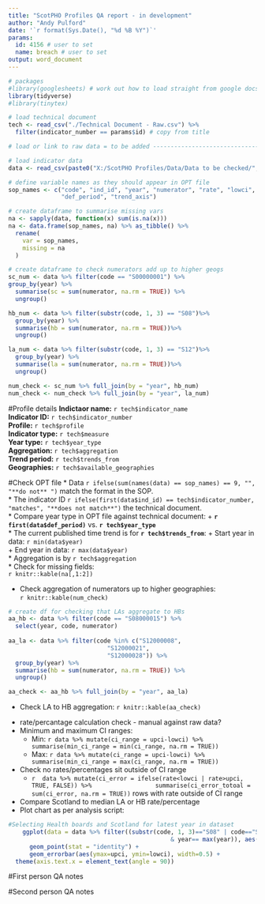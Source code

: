 ```yaml
---
title: "ScotPHO Profiles QA report - in development"
author: "Andy Pulford"
date: '`r format(Sys.Date(), "%d %B %Y")`'
params:
  id: 4156 # user to set
  name: breach # user to set
output: word_document
---
```


```r
# packages
#library(googlesheets) # work out how to load straight from google docs
library(tidyverse)
#library(tinytex)

# load technical document
tech <- read_csv("./Technical Document - Raw.csv") %>% 
  filter(indicator_number == params$id) # copy from title

# load or link to raw data = to be added ----------------------------------

# load indicator data
data <- read_csv(paste0("X:/ScotPHO Profiles/Data/Data to be checked/",params$name,"_shiny.csv"))

# define variable names as they should appear in OPT file
sop_names <- c("code", "ind_id", "year", "numerator", "rate", "lowci", "upci", 
               "def_period", "trend_axis")

# create dataframe to summarise missing vars
na <- sapply(data, function(x) sum(is.na(x)))
na <- data.frame(sop_names, na) %>% as_tibble() %>% 
  rename(
    var = sop_names,
    missing = na
  )

# create dataframe to check numerators add up to higher geogs
sc_num <- data %>% filter(code == "S00000001") %>% 
group_by(year) %>% 
  summarise(sc = sum(numerator, na.rm = TRUE)) %>% 
  ungroup()

hb_num <- data %>% filter(substr(code, 1, 3) == "S08")%>% 
  group_by(year) %>% 
  summarise(hb = sum(numerator, na.rm = TRUE))%>% 
  ungroup()

la_num <- data %>% filter(substr(code, 1, 3) == "S12")%>% 
  group_by(year) %>% 
  summarise(la = sum(numerator, na.rm = TRUE))%>% 
  ungroup()

num_check <- sc_num %>% full_join(by = "year", hb_num)
num_check <- num_check %>% full_join(by = "year", la_num)

```

#Profile details
**Indictaor name:** `r tech$indicator_name`  
**Indicator ID:** `r tech$indicator_number`  
**Profile:** `r tech$profile`  
**Indicator type:**	`r tech$measure`  
**Year type:**	`r tech$year_type`  
**Aggregation:** `r tech$aggregation`  
**Trend period:** `r tech$trends_from`  
**Geographies:** `r tech$available_geographies`  

#Check OPT file
* Data `r ifelse(sum(names(data) == sop_names) == 9, "", "**do not** ")` match the format in the SOP.  
* The indicator ID  `r ifelse(first(data$ind_id) == tech$indicator_number, "matches", "**does not match**")` the technical document.  
* Compare year type in OPT file against technical document:
    + **`r first(data$def_period)`** vs. **`r tech$year_type`**  
* The current published time trend is for **`r tech$trends_from`**:
    + Start year in data: `r min(data$year)`  
    + End year in data: `r max(data$year)`  
* Aggregation is by `r tech$aggregation`  
* Check for missing fields:    
`r knitr::kable(na[,1:2])`  

\newline

* Check aggregation of numerators up to higher geographies:  
`r knitr::kable(num_check)`  
  
```r
# create df for checking that LAs aggregate to HBs
aa_hb <- data %>% filter(code == "S08000015") %>% 
  select(year, code, numerator)
  
aa_la <- data %>% filter(code %in% c("S12000008",
                            "S12000021",
                            "S12000028")) %>% 
  group_by(year) %>% 
  summarise(hb = sum(numerator, na.rm = TRUE)) %>% 
  ungroup()

aa_check <- aa_hb %>% full_join(by = "year", aa_la)


```

\newline  

* Check LA to HB aggregation:
`r knitr::kable(aa_check)`

\newline

* rate/percantage calculation check - manual against raw data?  
* Minimum and maximum CI ranges:  
    + Min: `r data %>% mutate(ci_range = upci-lowci) %>% 
    summarise(min_ci_range = min(ci_range, na.rm = TRUE))`  
    + Max: `r data %>% mutate(ci_range = upci-lowci) %>% 
    summarise(min_ci_range = max(ci_range, na.rm = TRUE))`  
* Check no rates/percentages sit outside of CI range  
    + `r  data %>% mutate(ci_error = ifelse(rate<lowci | rate>upci, TRUE, FALSE)) %>% 
                  summarise(ci_error_totoal = sum(ci_error, na.rm = TRUE))` rows with rate outside of CI range  
* Compare Scotland to median LA or HB rate/percentage  
* Plot chart as per analysis script:  
```r
#Selecting Health boards and Scotland for latest year in dataset
    ggplot(data = data %>% filter((substr(code, 1, 3)=="S08" | code=="S00000001") 
                                              & year== max(year)), aes(code, rate) ) +
      geom_point(stat = "identity") +
      geom_errorbar(aes(ymax=upci, ymin=lowci), width=0.5) + 
  theme(axis.text.x = element_text(angle = 90)) 
```

#First person QA notes  
<add here>  

#Second person QA notes  
<add here>  


